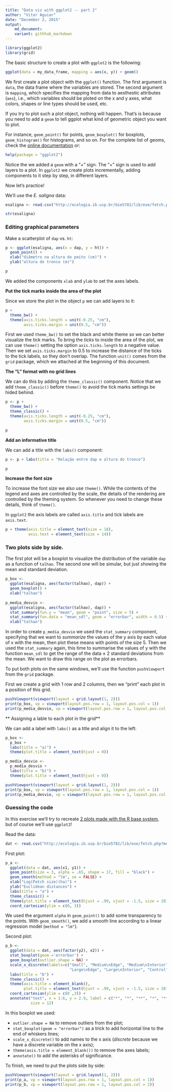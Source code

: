 ```yaml
---
title: "Data viz with ggplot2 -- part 2"
author: "Vitor Aguiar"
date: "December 2, 2015"
output: 
    md_document:
    variant: githhub_markdown
---
```


```r
library(ggplot2)
library(grid)
```

The basic structure to create a plot with `ggplot2` is the following:
```r
ggplot(data = my_data_frame, mapping = aes(x, y)) + geom()
```

We first create a plot object with the `ggplot()` function. The first argument is `data`, the data frame where the variables are stored. 
The second argument is `mapping`, which specifies the mapping from data to aesthestic attributes (`aes`), i.e., which variables should be ploted on the x and y axes, what colors, shapes or line types should be used, etc. 

If you try to plot such a plot object, nothing will happen. That's is because you need to add a `geom` to tell ggplot what kind of geometric object you want to plot. 

For instance, `geom_point()` for points, `geom_boxplot()` for boxplots, `geom_histogram()` for histograms, and so on. For the complete list of geoms, check the [online documentation](http://docs.ggplot2.org/0.9.3.1/index.html) or:

```r
help(package = "ggplot2")
```

Notice the we added a `geom` with a "_+_" sign. The "+" sign is used to add layers to a plot. 
In `ggplot2` we create plots incrementally, adding components to it step by step, in different layers.

Now let's practice!

We'll use the *E. saligna* data:

```r
esaligna <- read.csv("http://ecologia.ib.usp.br/bie5782/lib/exe/fetch.php?media=dados:esaligna.csv")

str(esaligna)
```

### Editing graphical parameters

Make a scatterplot of `dap` vs. `ht`: 

```r
p <- ggplot(esaligna, aes(x = dap, y = ht)) + 
  geom_point() +
  xlab("diâmetro na altura do peito (cm)") +
  ylab("altura do tronco (m)")

p
```

We added the components `xlab` and `ylab` to set the axes labels.
  
**Put the tick marks inside the area of the plot**

Since we store the plot in the object `p` we can add layers to it:
```r
p + 
  theme_bw() + 
  theme(axis.ticks.length = unit(-0.25, "cm"), 
        axis.ticks.margin = unit(0.5, "cm"))
```

First we used `theme_bw()` to set the black and white theme so we can better visualize the tick marks.
To bring the *ticks* to inside the area of the plot, we can use `theme()` setting the option `axis.ticks.length` to a negative value.
Then we set `axis.ticks.margin` to 0.5 to increase the distance of the ticks to the tick labels, so they don't overlap. The function `unit()` comes from the `grid` package, which we attached at the beginning of this document.  

**The "L" format with no grid lines**

We can do this by adding the `theme_classic()` component. Notice that we add `theme_classic()` before `theme()` to avoid the tick marks settings be hided behind. 

```r
p <- p + 
  theme_bw() + 
  theme_classic() +
  theme(axis.ticks.length = unit(-0.25, "cm"), 
        axis.ticks.margin = unit(0.5, "cm"))

p
```

**Add an informative title**

We can add a title with the `labs()` component:

```r
p <- p + labs(title = "Relação entre dap e altura do tronco")

p
```

**Increase the font size**

To increase the font size we also use `theme()`. While the contents of the legend and axes are controlled by the scale, the details of the rendering are controlled by the theming system. So whenever you need to change these details, think of `theme()`.

In `ggplot2` the axis labels are called `axis.title` and tick labels are `axis.text`.
```r
p + theme(axis.title = element_text(size = 18),
          axis.text = element_text(size = 14))
```

### Two plots side by side.

The first plot will be a boxplot to visualize the distribution of the variable `dap` as a function of `talhao`. The second one will be simular, but just showing the mean and standard deviation.

```r
p_box <- 
  ggplot(esaligna, aes(factor(talhao), dap)) +
  geom_boxplot() +
  xlab("talhao")
  
p_media_desvio <-
  ggplot(esaligna, aes(factor(talhao), dap)) + 
  stat_summary(fun.y = "mean", geom = "point", size = 5) +
  stat_summary(fun.data = "mean_sdl", geom = "errorbar", width = 0.5) +
  xlab("talhao")
``` 

In order to create `p_media_desvio` we used the `stat_summary` component, specifying that we want to *summarize* the values of the y axis by each value of x with the mean, then plot these means with points of the size 5.
Then we used the `stat_summary` again, this time to summarise the values of y with the function `mean_sdl` to get the range of the data ± 2 standard deviations from the mean. We want to draw this range on the plot as errorbars.

To put both plots on the same windows, we'll use the function `pushViewport` from the `grid` package.

First we create a grid with 1 row and 2 columns, then we "print" each plot in a position of this grid.

```r
pushViewport(viewport(layout = grid.layout(1, 2)))
print(p_box, vp = viewport(layout.pos.row = 1, layout.pos.col = 1))
print(p_media_desvio, vp = viewport(layout.pos.row = 1, layout.pos.col = 2))
```

** Assigning a lable to each plot in the grid**

We can add a label with `labs()` as a title and align it to the left:

```r
p_box <-
  p_box + 
  labs(title = "a)") + 
  theme(plot.title = element_text(hjust = 0))

p_media_desvio <-
  p_media_desvio + 
  labs(title = "b)") + 
  theme(plot.title = element_text(hjust = 0))

pushViewport(viewport(layout = grid.layout(1, 2)))
print(p_box, vp = viewport(layout.pos.row = 1, layout.pos.col = 1))
print(p_media_desvio, vp = viewport(layout.pos.row = 1, layout.pos.col = 2))
```

### Guessing the code

In this exercise we'll try to recreate [2 plots made with the R base system](http://ecologia.ib.usp.br/bie5782/lib/exe/detail.php?id=bie5782%3A01_curso_atual%3Aexercicios5&media=bie5782:01_curso2009:material:exercicio3.jpeg), but of course we'll use `ggplot2`!

Read the data:
```r
dat <- read.csv("http://ecologia.ib.usp.br/bie5782/lib/exe/fetch.php?media=bie5782:01_curso2009:material:exercicio3.csv")
```

First plot:
```r
p_a <- 
  ggplot(data = dat, aes(x1, y1)) + 
  geom_point(size = 3, alpha = .65, shape = 17, fill = "black") + 
  geom_smooth(method = "lm", se = FALSE) +
  xlab("Log(Patch size)(ha)") +
  ylab("Euclidean distances") + 
  labs(title = "a") + 
  theme_classic() +
  theme(plot.title = element_text(hjust = .99, vjust = -1.5, size = 20)) +
  coord_cartesian(ylim = c(0, 3))
```

We used the argument `alpha` in `geom_point()` to add some transparency to the points.
With `geom_smooth()`, we add a smooth line according to a linear regression model (`method = "lm"`).

Second plot:
```r
p_b <- 
  ggplot(data = dat, aes(factor(y2), x2)) + 
  stat_boxplot(geom ='errorbar') + 
  geom_boxplot(outlier.shape = NA) +
  scale_x_discrete(labels=c("Small", "Medium\nEdge", "Medium\nInterior",
                            "Large\nEdge", "Large\nInterior", "Control")) +
  labs(title = "b") +
  theme_classic() +
  theme(axis.title = element_blank(), 
        plot.title = element_text(hjust = .99, vjust = -1.5, size = 20)) +
  coord_cartesian(ylim = c(0 ,3)) +
  annotate("text", x = 1:6, y = 2.9, label = c("*", "*", "**", "*", "***", ""), 
           size = 12) 
```

In this boxplot we used:

* `outlier.shape = NA` to remove outliers from the plot;
* `stat_boxplot(geom = "errorbar")` as a trick to add horizontal line to the end of whiskers lines;
* `scale_x_discrete()` to add names to the x axis (*discrete* because we have a discrete variable on the x axis);
* `theme(axis.title = element_blank())` to remove the axes labels;
* `annotate()` to add the asterisks of significance.

To finish, we need to put the plots side by side:
```r
pushViewport(viewport(layout = grid.layout(1, 2)))
print(p_a, vp = viewport(layout.pos.row = 1, layout.pos.col = 1))
print(p_b, vp = viewport(layout.pos.row = 1, layout.pos.col = 2))
```